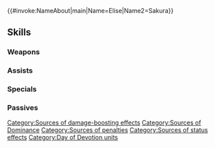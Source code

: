 {{#invoke:NameAbout|main|Name=Elise|Name2=Sakura}}{{HeroPage Tabs}}
{{Hero Infobox
|Name=Elise
|Title=Sweetheart Royals
|WeaponType=Colorless Staff
|MoveType=Cavalry
|secondPerson=Sakura
|Origin=Fire Emblem Fates
|Gender=FF
|duo=Grants【Dominance】to unit and allies within 2 spaces of unit. Inflicts Def/Res-7 on foes within 3 columns or 3 rows centered on unit through their next actions.<br><br>【Dominance】<br>Unit deals additional damage = total penalties on foe for 1 turn.
|Duel=200
|actorEN=Liv Strander,Brianna Knickerbocker
|actorJP=諏訪彩花,金元寿子
|artist=藤ちょこ
|additionDate=February 6, 2023
|releaseDate=February 7, 2023
|cv1=11
|cv2=501200
|TagID=比翼エリーゼ
|InternalID=912
|Properties=special,duo,hat
|description=Princess Elise of Nohr and Princess Sakura of Hoshido, arriving at the Day of Devotion wearing their brightest smiles. Appears in Fire Emblem Fates.
}}
{{Stats Page
|Lv1HP=15|Lv1ATK=13|Lv1SPD=13|Lv1DEF=3|Lv1RES=3
|GRHP=50|GRATK=70|GRSPD=75|GRDEF=30|GRRES=55
}}
==Skills==
===Weapons===
{{Weapons Table
|weapon1=Assault
|weapon1Default=1
|weapon1Unlock=1
|weapon2=Dusk-Dawn Staff
|weapon2Default=5
|weapon2Unlock=5
}}
===Assists===
{{Assists Table
|assist1=Heal
|assist1Default=1
|assist1Unlock=1
|assist2=Reconcile
|assist2Default=3
|assist2Unlock=2
|assist3=Return
|assist3Default=4
|assist3Unlock=3
|assist4=Return+
|assist4Default=5
|assist4Unlock=5
}}
===Specials===
{{Specials Table
|special1=Imbue
|special1Default=4
|special1Unlock=2
|special2=Miracle
|special2Default=5
|special2Unlock=3
|special3=Holy Pressure
|special3Unlock=5
}}
===Passives===
{{Passives Table
|passiveA1=Atk/Spd Catch 1
|passiveA2=Atk/Spd Catch 2
|passiveA3=Atk/Spd Catch 3
|passiveA4=Atk/Spd Catch 4
|passiveA1Unlock=2
|passiveA2Unlock=3
|passiveA3Unlock=4
|passiveA4Unlock=5
|passiveB1=Wrathful Staff 1
|passiveB2=Wrathful Staff 2
|passiveB3=Wrathful Staff 3
|passiveB4=Poetic Justice
|passiveB1Unlock=2
|passiveB2Unlock=3
|passiveB3Unlock=4
|passiveB4Unlock=5
|passiveC1=Odd Recovery 1
|passiveC2=Odd Recovery 2
|passiveC3=Odd Recovery 3
|passiveC1Unlock=1
|passiveC2Unlock=2
|passiveC3Unlock=4
}}
{{Heroes Navbox}}
[[Category:Sources of damage-boosting effects]][[Category:Sources of Dominance]][[Category:Sources of penalties]][[Category:Sources of status effects]]
[[Category:Day of Devotion units]]